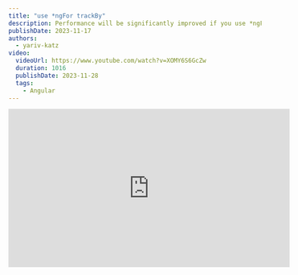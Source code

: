 ```yaml
---
title: "use *ngFor trackBy"
description: Performance will be significantly improved if you use *ngFor trackBy functions
publishDate: 2023-11-17
authors:
  - yariv-katz
video:
  videoUrl: https://www.youtube.com/watch?v=XOMY6S6GcZw
  duration: 1016
  publishDate: 2023-11-28
  tags:    
    - Angular
---
```




<div class="not-content flex">
	<iframe
		className="mx-auto mb-10"
		width="560"
		height="315"
		src="https://www.youtube.com/embed/XOMY6S6GcZw?si=EQ6gJzVZpaqIfjBc"
		title="YouTube video player"
		frameBorder="0"
		allow="accelerometer; autoplay; clipboard-write; encrypted-media; gyroscope; picture-in-picture; web-share"
		allowFullScreen
	/>
</div>

Understanding the `*ngFor` [`trackBy`](https://angular.io/api/core/TrackByFunction) function is essential to improve the performance of your `*ngFor` loops and your angular application as a whole.

## What is `*ngFor` trackBy?

`*ngFor` trackBy is a function that you can pass to your `*ngFor` loop to tell angular how to track the items in your list. By default, angular tracks the items in your list by their identity i.e `===`.

## Default trackBy

Let's understand how the default `trackBy` is working.  
Start a new Angular application:

```bash
npx @angular/cli@latest new trackby-demo --minimal --style css --routing false
```

change your `app.component.ts` to look like this:

```typescript title="app.component.ts"
import {Component} from '@angular/core';
import {CommonModule} from '@angular/common';

@Component({
  selector: 'app-root',
  standalone: true,
  imports: [CommonModule],
  template: `
    <ul>
      <li *ngFor="let item of todo">
        <input [value]="item.title" />
      </li>
    </ul>
    <button (click)="add()">add</button>
  `,
})
export class AppComponent {
  todo = [
    {id: 1, title: 'hello'},
    {id: 2, title: 'world'},
    {id: 3, title: 'foo'},
    {id: 4, title: 'bar'},
  ];

  add() {
    this.todo.push({id: Math.random(), title: 'baz' + Math.random()});
  }
}
```

In this example we have a list of todo items. We are using `*ngFor` to loop over the items and render an input for each item. We also have a button that adds a new item to the list.  
We are placing an `input` in each item to verify if the list elements are recreated from scratch or is the list modified and an element is just appended to the list.  
You can type something in an input, if the list is recreated you will lose the state of the dom element (since it's destroyed), but in this case we see that angular rocks this `*ngFor` keeping the dom elements intact and just appending an element to the end of the list.

Angular will iterate on each list item and compare it to the previous list item using `===` since the objects in the list are the same, so are the elements in the `*ngFor`.

## The problem

As long as the objects in the array stay the same we have no problem, the problem will start when the objects in the array will change, which often happens in the common use case of `*ngFor` where we iterate on a list of objects that are fetched from the server.  
Let's imagine the following use case, the list is grabbed from the server, and we have a search input that will send a search request to the server and provides us with a new list.  
In that case, the objects in the list will change, and angular will destroy the dom elements and recreate them from scratch.

We can try and simplify this example with the following code:

```typescript title="app.component.ts"
import {Component} from '@angular/core';
import {CommonModule} from '@angular/common';

@Component({
  selector: 'app-root',
  standalone: true,
  imports: [CommonModule],
  template: `
    <ul>
      <li *ngFor="let item of todo">
        <input [value]="item.title" />
      </li>
    </ul>
    <button (click)="add()">add</button>
  `,
})
export class AppComponent {
  todo = [
    {id: 1, title: 'hello'},
    {id: 2, title: 'world'},
    {id: 3, title: 'foo'},
    {id: 4, title: 'bar'},
  ];
	
  clone() {
    return this.todo.map(item => {
      return {...item};
    });
  }

  add() {
    this.todo = [...this.clone(), {id: Math.random(), title: 'baz' + Math.random()}];
  }
}
```

Notice that on every add we are completly recreating the list, we are using the `clone` function to clone the list and add a new item to the list.  
In the following case if you type something in the input and click the add button you will see that the input is recreated from scratch and you lose the state of the input.
Regardless of losing the state, it is also a performance issue, since angular will destroy all the dom elements in the list and recreate them from scratch.

## The solution

The solution is to use `*ngFor` trackBy function, which will replace the default `===` comparison with a custom comparison function.

```typescript title="app.component.ts"
import {Component} from '@angular/core';
import {CommonModule} from '@angular/common';

@Component({
  selector: 'app-root',
  standalone: true,
  imports: [CommonModule],
  template: `
    <ul>
      <li *ngFor="let item of todo; trackBy: tbid">
        <input [value]="item.title" />
      </li>
    </ul>
    <button (click)="add()">add</button>
  `,
})
export class AppComponent {
  todo = [
    {id: 1, title: 'hello'},
    {id: 2, title: 'world'},
    {id: 3, title: 'foo'},
    {id: 4, title: 'bar'},
  ];
	
  clone() {
    return this.todo.map(item => {
      return {...item};
    });
  }
	
	tbid(index, item: typeof this.todo[0]) {
		return item.id;
	}

  add() {
    this.todo = [...this.clone(), {id: Math.random(), title: 'baz' + Math.random()}];
  }
}
```

Try and type a text in the input and click the add, you will see that the state of the input is preserved which means that the dom element is not recreated from scratch.

## Lint rule

Since it's so common that `*ngFor` will get a new list, there are places that enforce the use of `*ngFor` trackBy function, by enabling a lint rule in `@angular-eslint`.

```bash
npx ng lint
```

You can update the `.eslintrc` file:

```json
{
  "root": true,
  "ignorePatterns": [
    "projects/**/*"
  ],
  "overrides": [
    {
      "parser": "@angular-eslint/template-parser",
      "files": [
        "*.ts"
      ],
      "extends": [
        "eslint:recommended",
        "plugin:@typescript-eslint/recommended",
        "plugin:@angular-eslint/recommended",
        "plugin:@angular-eslint/template/process-inline-templates"
      ],
      "rules": {
        "@angular-eslint/directive-selector": [
          "error",
          {
            "type": "attribute",
            "prefix": "app",
            "style": "camelCase"
          }
        ],
        "@angular-eslint/component-selector": [
          "error",
          {
            "type": "element",
            "prefix": "app",
            "style": "kebab-case"
          }
        ]
      }
    },
    {
      "files": [
        "*.html"
      ],
      "extends": [
        "plugin:@angular-eslint/template/recommended",
        "plugin:@angular-eslint/template/accessibility"
      ],
      "rules": {
        "@angular-eslint/template/use-track-by-function": "error"
      }
    }
  ]
}
```

notice that we added the `"parser": "@angular-eslint/template-parser",` and the rule: `"@angular-eslint/template/use-track-by-function": "error"`.

Now when you run `npx ng lint` without the `trackBy` function you will get a lint error.  
I do recommend adding this lint although it's not a must if the angular default comparison `===` is suitable for most of your use cases, and your lists are not recreated with the default comparison.

## Conclusion

When placing `*ngFor` in your Angular application, ask yourself the following:  
- Which elements in the list are recreated, and how do I optimize it so only the needed elements of the list are actually updated, and not the whole list.
